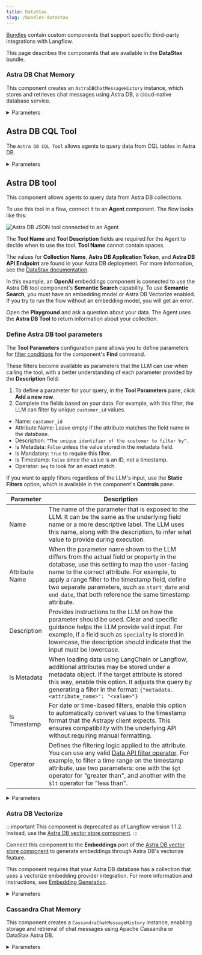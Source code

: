 ```yaml
---
title: DataStax
slug: /bundles-datastax
---
```



[Bundles](/components-bundle-components) contain custom components that support specific third-party integrations with Langflow.

This page describes the components that are available in the **DataStax** bundle.

### Astra DB Chat Memory

This component creates an `AstraDBChatMessageHistory` instance, which stores and retrieves chat messages using Astra DB, a cloud-native database service.

<details>
<summary>Parameters</summary>

**Inputs**

| Name             | Type          | Description                                                           |
|------------------|---------------|-----------------------------------------------------------------------|
| collection_name  | String        | The name of the Astra DB collection for storing messages. Required. |
| token            | SecretString  | The authentication token for Astra DB access. Required. |
| api_endpoint     | SecretString  | The API endpoint URL for the Astra DB service. Required. |
| namespace        | String        | The optional namespace within Astra DB for the collection. |
| session_id       | MessageText   | The unique identifier for the chat session. Uses the current session ID if not provided. |

**Outputs**

| Name            | Type                    | Description                                               |
|-----------------|-------------------------|-----------------------------------------------------------|
| message_history | BaseChatMessageHistory  | An instance of AstraDBChatMessageHistory for the session. |

</details>

## Astra DB CQL Tool

The `Astra DB CQL Tool` allows agents to query data from CQL tables in Astra DB.

<details>
<summary>Parameters</summary>

**Inputs**

| Name | Type | Description |
|------|------|-------------|
| Tool Name | String | The name used to reference the tool in the agent's prompt. |
| Tool Description | String | A brief description of the tool to guide the model in using it. |
| Keyspace | String | The name of the keyspace. |
| Table Name | String | The name of the Astra DB CQL table to query. |
| Token | SecretString | The authentication token for Astra DB. |
| API Endpoint | String | The Astra DB API endpoint. |
| Projection Fields | String | The attributes to return, separated by commas. Default: "*". |
| Partition Keys | Dict | Required parameters that the model must fill to query the tool. |
| Clustering Keys | Dict | Optional parameters the model can fill to refine the query. Required parameters should be marked with an exclamation mark, for example, `!customer_id`. |
| Static Filters | Dict | Attribute-value pairs used to filter query results. |
| Limit | String | The number of records to return. |

**Outputs**

| Name | Type | Description |
|------|------|-------------|
| Data | List[Data] | A list of [Data](/data-types#data) objects containing the query results from the Astra DB CQL table. Each Data object contains the document fields specified by the projection fields. Limited by the `number_of_results` parameter. |
| Tool | StructuredTool | A LangChain StructuredTool object that can be used in agent workflows. Contains the tool name, description, argument schema based on partition and clustering keys, and the query function. |

</details>

## Astra DB tool

This component allows agents to query data from Astra DB collections.

To use this tool in a flow, connect it to an **Agent** component.
The flow looks like this:

![Astra DB JSON tool connected to an Agent](/img/component-astra-db-json-tool.png)

The **Tool Name** and **Tool Description** fields are required for the Agent to decide when to use the tool.
**Tool Name** cannot contain spaces.

The values for **Collection Name**, **Astra DB Application Token**, and **Astra DB API Endpoint** are found in your Astra DB deployment. For more information, see the [DataStax documentation](https://docs.datastax.com/en/astra-db-serverless/databases/create-database.html).

In this example, an **OpenAI** embeddings component is connected to use the Astra DB tool component's **Semantic Search** capability.
To use **Semantic Search**, you must have an embedding model or Astra DB Vectorize enabled.
If you try to run the flow without an embedding model, you will get an error.

Open the **Playground** and ask a question about your data.
The Agent uses the **Astra DB Tool** to return information about your collection.

### Define Astra DB tool parameters

The **Tool Parameters** configuration pane allows you to define parameters for [filter conditions](https://docs.datastax.com/en/astra-db-serverless/api-reference/document-methods/find-many.html#parameters) for the component's **Find** command.

These filters become available as parameters that the LLM can use when calling the tool, with a better understanding of each parameter provided by the **Description** field.

1. To define a parameter for your query, in the **Tool Parameters** pane, click <Icon name="Plus" aria-hidden="true"/> **Add a new row**.
2. Complete the fields based on your data. For example, with this filter, the LLM can filter by unique `customer_id` values.

* Name: `customer_id`
* Attribute Name: Leave empty if the attribute matches the field name in the database.
* Description: `"The unique identifier of the customer to filter by"`.
* Is Metadata: `False` unless the value stored in the metadata field.
* Is Mandatory: `True` to require this filter.
* Is Timestamp: `False` since the value is an ID, not a timestamp.
* Operator: `$eq` to look for an exact match.

If you want to apply filters regardless of the LLM's input, use the **Static Filters** option, which is available in the component's **Controls** pane.

| Parameter | Description |
|-----------|-------------|
| Name | The name of the parameter that is exposed to the LLM. It can be the same as the underlying field name or a more descriptive label. The LLM uses this name, along with the description, to infer what value to provide during execution. |
| Attribute Name | When the parameter name shown to the LLM differs from the actual field or property in the database, use this setting to map the user-facing name to the correct attribute. For example, to apply a range filter to the timestamp field, define two separate parameters, such as `start_date` and `end_date`, that both reference the same timestamp attribute. |
| Description | Provides instructions to the LLM on how the parameter should be used. Clear and specific guidance helps the LLM provide valid input. For example, if a field such as `specialty` is stored in lowercase, the description should indicate that the input must be lowercase. |
| Is Metadata | When loading data using LangChain or Langflow, additional attributes may be stored under a metadata object. If the target attribute is stored this way, enable this option. It adjusts the query by generating a filter in the format: `{"metadata.<attribute_name>": "<value>"}` |
| Is Timestamp | For date or time-based filters, enable this option to automatically convert values to the timestamp format that the Astrapy client expects. This ensures compatibility with the underlying API without requiring manual formatting. |
| Operator | Defines the filtering logic applied to the attribute. You can use any valid [Data API filter operator](https://docs.datastax.com/en/astra-db-serverless/api-reference/filter-operator-collections.html). For example, to filter a time range on the timestamp attribute, use two parameters: one with the `$gt` operator for "greater than", and another with the `$lt` operator for "less than". |

<details>
<summary>Parameters</summary>

**Inputs**

| Name              | Type   | Description                                                                                                                      |
|-------------------|--------|----------------------------------------------------------------------------------------------------------------------------------|
| Tool Name         | String | The name used to reference the tool in the agent's prompt.                                                                       |
| Tool Description  | String | A brief description of the tool. This helps the model decide when to use it.                                                     |
| Collection Name   | String | The name of the Astra DB collection to query.                                                                                    |
| Token             | SecretString | The authentication token for accessing Astra DB.                                                                                 |
| API Endpoint      | String | The Astra DB API endpoint.                                                                                                       |
| Projection Fields | String | The attributes to return, separated by commas. The default is `*`.                                                                     |
| Tool Parameters   | Dict   | Parameters the model needs to fill to execute the tool. For required parameters, use an exclamation mark, for example `!customer_id`. |
| Static Filters    | Dict   | Attribute-value pairs used to filter query results.                                                                              |
| Limit             | String | The number of documents to return.                                                                                               |


**Outputs**

The **Data** output is used when directly querying Astra DB, while the **Tool** output is used when integrating with agents.

| Name | Type | Description |
|------|------|-------------|
| Data | List[Data] | A list of [Data](/data-types#data) objects containing the query results from Astra DB. Each `Data` object contains the document fields specified by the projection attributes. Limited by the `number_of_results` parameter. |
| Tool | StructuredTool | A LangChain `StructuredTool` object that can be used in agent workflows. Contains the tool name, description, argument schema based on tool parameters, and the query function. |

</details>

### Astra DB Vectorize

:::important
This component is deprecated as of Langflow version 1.1.2.
Instead, use the [Astra DB vector store component](/components-vector-stores#astra-db-vector-store).
:::

Connect this component to the **Embeddings** port of the [Astra DB vector store component](/components-vector-stores#astra-db-vector-store) to generate embeddings through Astra DB's vectorize feature.

This component requires that your Astra DB database has a collection that uses a vectorize embedding provider integration.
For more information and instructions, see [Embedding Generation](https://docs.datastax.com/en/astra-db-serverless/databases/embedding-generation.html).

<details>
<summary>Parameters</summary>

**Inputs**

| Name | Display Name | Info |
|------|--------------|------|
| provider | Embedding Provider | The embedding provider to use. |
| model_name | Model Name | The embedding model to use. |
| authentication | Authentication | The name of the API key in Astra that stores your [vectorize embedding provider credentials](https://docs.datastax.com/en/astra-db-serverless/databases/embedding-generation.html#embedding-provider-authentication). (Not required if using an [Astra-hosted embedding provider](https://docs.datastax.com/en/astra-db-serverless/databases/embedding-generation.html#supported-embedding-providers).) |
| provider_api_key | Provider API Key | As an alternative to `authentication`, directly provide your embedding provider credentials. |
| model_parameters | Model Parameters | Additional model parameters. |

**Outputs**

| Name | Type | Description |
|------|------|-------------|
| embeddings | Embeddings | An instance for generating embeddings using Astra vectorize. |

</details>

### Cassandra Chat Memory

This component creates a `CassandraChatMessageHistory` instance, enabling storage and retrieval of chat messages using Apache Cassandra or DataStax Astra DB.

<details>
<summary>Parameters</summary>

**Inputs**

| Name           | Type          | Description                                                                   |
|----------------|---------------|-------------------------------------------------------------------------------|
| database_ref   | MessageText   | The contact points for the Cassandra database or Astra DB database ID. Required. |
| username       | MessageText   | The username for Cassandra. Leave empty for Astra DB. |
| token          | SecretString  | The password for Cassandra or the token for Astra DB. Required. |
| keyspace       | MessageText   | The keyspace in Cassandra or namespace in Astra DB. Required. |
| table_name     | MessageText   | The name of the table or collection for storing messages. Required. |
| session_id     | MessageText   | The unique identifier for the chat session. Optional. |
| cluster_kwargs | Dictionary    | Additional keyword arguments for the Cassandra cluster configuration. Optional. |

**Outputs**

| Name            | Type                    | Description                                                  |
|-----------------|-------------------------|--------------------------------------------------------------|
| message_history | BaseChatMessageHistory  | An instance of CassandraChatMessageHistory for the session. |

</details>